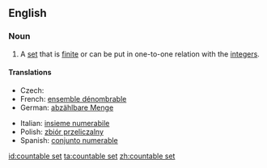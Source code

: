 ==English==
{{wikipedia}}
===Noun===
{{en-noun|sg=[[countable]] [[set]]}}

# {{set theory}} A [[set]] that is [[finite]] or can be put in one-to-one relation with the [[integer]]s.

====Translations====
{{trans-top|set that is finite or can be put in one-to-one relation with the natural number set}}
* Czech: {{t-|cs|spočetná množina|f}}
* French: [[ensemble dénombrable]] {{m}}
* German: [[abzählbare Menge]] {{f}}
{{trans-mid}}
* Italian: [[insieme numerabile]] {{m}}
* Polish: [[zbiór przeliczalny]] {{m}}
* Spanish: [[conjunto numerable]] {{m}}
{{trans-bottom}}

[[id:countable set]]
[[ta:countable set]]
[[zh:countable set]]